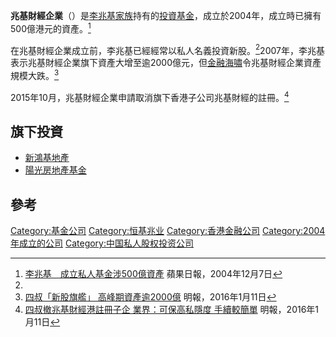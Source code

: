 '''兆基財經企業'''（{{lang-en|Shau Kee Financial Enterprises}}）是[[李兆基家族|李兆基家族]]持有的[[投資基金|投資基金]]，成立於2004年，成立時已擁有500億港元的資產。<ref name=appledaily>[http://hk.apple.nextmedia.com/financeestate/art/20041207/4491596 李兆基　成立私人基金涉500億資產] {{Wayback|url=http://hk.apple.nextmedia.com/financeestate/art/20041207/4491596 |date=20160304201524 }} 蘋果日報，2004年12月7日</ref>

在兆基財經企業成立前，李兆基已經經常以私人名義投資新股。<ref name=appledaily></ref>2007年，李兆基表示兆基財經企業旗下資產大增至逾2000億元，但[[金融海嘯|金融海嘯]]令兆基財經企業資產規模大跌。<ref>[http://www.mpfinance.com/htm/finance/20160111/news/ec_eca2.htm 四叔「新股旗艦」 高峰期資產逾2000億] {{Wayback|url=http://www.mpfinance.com/htm/finance/20160111/news/ec_eca2.htm |date=20160304193745 }} 明報，2016年1月11日</ref>

2015年10月，兆基財經企業申請取消旗下香港子公司兆基財經的註冊。<ref name=mpfinance>[http://www.mpfinance.com/htm/finance/20160111/news/ec_eca1.htm 四叔撤兆基財經港註冊子企 業界：可保高私隱度 手續較簡單] {{Wayback|url=http://www.mpfinance.com/htm/finance/20160111/news/ec_eca1.htm |date=20160304200738 }} 明報，2016年1月11日</ref>

==旗下投資==
*[[新鴻基地產|新鴻基地產]]
*[[陽光房地產基金|陽光房地產基金]]

==參考==
{{reflist}}

[[Category:基金公司|Category:基金公司]]
[[Category:恒基兆业|Category:恒基兆业]]
[[Category:香港金融公司|Category:香港金融公司]]
[[Category:2004年成立的公司|Category:2004年成立的公司]]
[[Category:中国私人股权投资公司|Category:中国私人股权投资公司]]